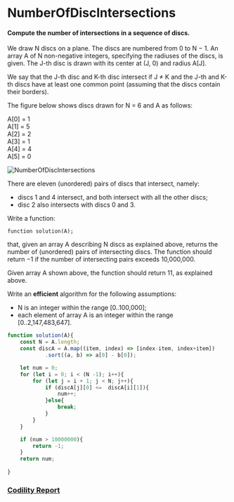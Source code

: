 # NumberOfDiscIntersections
#### Compute the number of intersections in a sequence of discs.

We draw N discs on a plane. The discs are numbered from 0 to N − 1. An array A of N non-negative integers, specifying the radiuses of the discs, is given. The J-th disc is drawn with its center at (J, 0) and radius A[J].

We say that the J-th disc and K-th disc intersect if J ≠ K and the J-th and K-th discs have at least one common point (assuming that the discs contain their borders).

The figure below shows discs drawn for N = 6 and A as follows:

  A[0] = 1  
  A[1] = 5  
  A[2] = 2  
  A[3] = 1  
  A[4] = 4  
  A[5] = 0  

![NumberOfDiscIntersections](number-of-disc-intersections.png)

There are eleven (unordered) pairs of discs that intersect, namely:

- discs 1 and 4 intersect, and both intersect with all the other discs;
- disc 2 also intersects with discs 0 and 3.

Write a function:

    function solution(A);

that, given an array A describing N discs as explained above, returns the number of (unordered) pairs of intersecting discs. The function should return −1 if the number of intersecting pairs exceeds 10,000,000.

Given array A shown above, the function should return 11, as explained above.

Write an **efficient** algorithm for the following assumptions:

- N is an integer within the range [0..100,000];
- each element of array A is an integer within the range [0..2,147,483,647].

```javascript
function solution(A){
    const N = A.length;
    const discA = A.map((item, index) => [index-item, index+item])
            .sort((a, b) => a[0] - b[0]);

    let num = 0;
    for (let i = 0; i < (N -1); i++){
        for (let j = i + 1; j < N; j++){
            if (discA[j][0] <=  discA[i][1]){
                num++; 
            }else{
                break;
            }  
        }
    }

    if (num > 10000000){
        return -1;
    }
    return num;
    
}
```

### [Codility Report](https://app.codility.com/demo/results/trainingNHPNXU-ZFE/)
